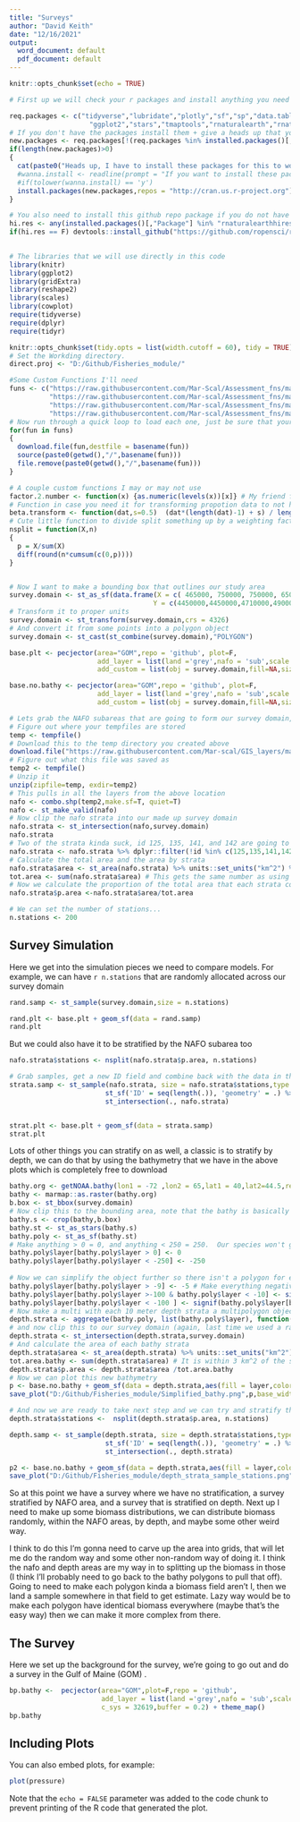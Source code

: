 ```yaml
---
title: "Surveys"
author: "David Keith"
date: "12/16/2021"
output:
  word_document: default
  pdf_document: default
---
```


```r
knitr::opts_chunk$set(echo = TRUE)

# First up we will check your r packages and install anything you need for this for you.

req.packages <- c("tidyverse","lubridate","plotly","sf","sp","data.table","units","cowplot","knitr",'concaveman','ggthemes',"nngeo","marmap",
                	"ggplot2","stars","tmaptools","rnaturalearth","rnaturalearthdata","raster","rgdal","RStoolbox","pals","ggnewscale","ggspatial",'devtools','rlist')
# If you don't have the packages install them + give a heads up that you are
new.packages <- req.packages[!(req.packages %in% installed.packages()[,"Package"])]
if(length(new.packages)>0) 
{
  cat(paste0("Heads up, I have to install these packages for this to work:", new.packages ))
  #wanna.install <- readline(prompt = "If you want to install these package(s) enter 'y': ")
  #if(tolower(wanna.install) == 'y') 
  install.packages(new.packages,repos = "http://cran.us.r-project.org") #else { stop("You didn't want to install the packages so this script does not work.")}
}

# You also need to install this github repo package if you do not have it.
hi.res <- any(installed.packages()[,"Package"] %in% "rnaturalearthhires")
if(hi.res == F) devtools::install_github("https://github.com/ropensci/rnaturalearthhires/")
  

# The libraries that we will use directly in this code
library(knitr)
library(ggplot2)
library(gridExtra)
library(reshape2)
library(scales)
library(cowplot)
require(tidyverse)
require(dplyr)
require(tidyr)

knitr::opts_chunk$set(tidy.opts = list(width.cutoff = 60), tidy = TRUE)
# Set the Workding directory.
direct.proj <- "D:/Github/Fisheries_module/"

#Some Custom Functions I'll need
funs <- c("https://raw.githubusercontent.com/Mar-Scal/Assessment_fns/master/Maps/pectinid_projector_sf.R",
          "https://raw.githubusercontent.com/Mar-scal/Assessment_fns/master/Maps/centre_of_gravity.R",
          "https://raw.githubusercontent.com/Mar-scal/Assessment_fns/master/Maps/add_alpha_function.R",
          "https://raw.githubusercontent.com/Mar-scal/Assessment_fns/master/Maps/convert_coords.R")
# Now run through a quick loop to load each one, just be sure that your working directory is read/write!
for(fun in funs) 
{
  download.file(fun,destfile = basename(fun))
  source(paste0(getwd(),"/",basename(fun)))
  file.remove(paste0(getwd(),"/",basename(fun)))
}

# A couple custom functions I may or may not use
factor.2.number <- function(x) {as.numeric(levels(x))[x]} # My friend factor.2.number
# Function in case you need it for transforming propotion data to not have 0's and 1's.  
beta.transform <- function(dat,s=0.5)  (dat*(length(dat)-1) + s) / length(dat)
# Cute little function to divide split something up by a weighting factor.
nsplit = function(X,n)
{
  p = X/sum(X)
  diff(round(n*cumsum(c(0,p))))
}


# Now I want to make a bounding box that outlines our study area
survey.domain <- st_as_sf(data.frame(X = c( 465000, 750000, 750000, 650000, 600000, 400000),
                                    Y = c(4450000,4450000,4710000,4900000,4860000,4800000),ID=1),coords = c("X","Y"),crs= 32619)
# Transform it to proper units
survey.domain <- st_transform(survey.domain,crs = 4326)
# And convert it from some points into a polygon object
survey.domain <- st_cast(st_combine(survey.domain),"POLYGON")

base.plt <- pecjector(area="GOM",repo = 'github', plot=F,
                      add_layer = list(land ='grey',nafo = 'sub',scale.bar = 'tl',bathy = c(10,'s',250)),
                      add_custom = list(obj = survey.domain,fill=NA,size=2,color='darkgreen'))

base.no.bathy <- pecjector(area="GOM",repo = 'github', plot=F,
                      add_layer = list(land ='grey',nafo = 'sub',scale.bar = 'tl'),
                      add_custom = list(obj = survey.domain,fill=NA,size=2,color='darkgreen'))

# Lets grab the NAFO subareas that are going to form our survey domain, I'll need to tweak a few of them to cut off to the south of GB
# Figure out where your tempfiles are stored
temp <- tempfile()
# Download this to the temp directory you created above
download.file("https://raw.githubusercontent.com/Mar-scal/GIS_layers/master/NAFO/Subareas.zip", temp, quiet=T)
# Figure out what this file was saved as
temp2 <- tempfile()
# Unzip it
unzip(zipfile=temp, exdir=temp2)
# This pulls in all the layers from the above location
nafo <- combo.shp(temp2,make.sf=T, quiet=T)
nafo <- st_make_valid(nafo)
# Now clip the nafo strata into our made up survey domain
nafo.strata <- st_intersection(nafo,survey.domain)
nafo.strata
# Two of the strata kinda suck, id 125, 135, 141, and 142 are going to go as they aren't unique subareas.
nafo.strata <- nafo.strata %>% dplyr::filter(!id %in% c(125,135,141,142))
# Calculate the total area and the area by strata
nafo.strata$area <- st_area(nafo.strata) %>% units::set_units("km^2") %>% as.numeric()
tot.area <- sum(nafo.strata$area) # This gets the same number as using st_area(survey.domain) so this is the total area of the survey domain
# Now we calculate the proportion of the total area that each strata covers
nafo.strata$p.area <-nafo.strata$area/tot.area
```


<!-- Here we are setting the parameters for our modelling -->

```r
# We can set the number of stations...
n.stations <- 200


```




## Survey Simulation

Here we get into the simulation pieces we need to compare models.  For example, we can have `r n.stations` that are randomly allocated across our survey domain

```r

rand.samp <- st_sample(survey.domain,size = n.stations)

rand.plt <- base.plt + geom_sf(data = rand.samp)
rand.plt
```

But we could also have it to be stratified by the NAFO subarea too


```r

nafo.strata$stations <- nsplit(nafo.strata$p.area, n.stations) 

# Grab samples, get a new ID field and combine back with the data in the nafo strata object
strata.samp <- st_sample(nafo.strata, size = nafo.strata$stations,type = 'random', exact = T) %>%
                        st_sf('ID' = seq(length(.)), 'geometry' = .) %>%
                        st_intersection(., nafo.strata)


strat.plt <- base.plt + geom_sf(data = strata.samp)
strat.plt

```


Lots of other things you can stratify on as well, a classic is to stratify by depth, we can do that by using the bathymetry that we have in the above plots
 which is completely free to download  


```r

bathy.org <- getNOAA.bathy(lon1 = -72 ,lon2 = 65,lat1 = 40,lat2=44.5,resolution =1)
bathy <- marmap::as.raster(bathy.org)
b.box <- st_bbox(survey.domain)
# Now clip this to the bounding area, note that the bathy is basically a EPSG:4326 so we need to crop it accordingly and transform our b.box to this...
bathy.s <- crop(bathy,b.box)
bathy.st <- st_as_stars(bathy.s)
bathy.poly <- st_as_sf(bathy.st)
# Make anything > 0 = 0, and anything < 250 = 250.  Our species won't go below 250 meters depth nor is it an amphibian
bathy.poly$layer[bathy.poly$layer > 0] <- 0
bathy.poly$layer[bathy.poly$layer < -250] <- -250
    
# Now we can simplify the object further so there isn't a polygon for every 1 meter difference, here we lump things into some nicer bins 
bathy.poly$layer[bathy.poly$layer > -9] <- -5 # Make everything negative but less than 10 meters 5 meters
bathy.poly$layer[bathy.poly$layer >-100 & bathy.poly$layer < -10] <- signif(bathy.poly$layer[bathy.poly$layer >-100 & bathy.poly$layer < -10],digits=1)
bathy.poly$layer[bathy.poly$layer < -100 ] <- signif(bathy.poly$layer[bathy.poly$layer < -100 ],digits=2)
# Now make a multi with each 10 meter depth strata a multipolygon object
depth.strata <- aggregate(bathy.poly, list(bathy.poly$layer), function(x) x[1])
# and now clip this to our survey domain (again, last time we used a raster bounding box to trim down, now we really clip it properly)
depth.strata <- st_intersection(depth.strata,survey.domain)
# And calculate the area of each bathy strata
depth.strata$area <- st_area(depth.strata) %>% units::set_units("km^2") %>% as.numeric()
tot.area.bathy <- sum(depth.strata$area) # It is within 3 km^2 of the survey domain, I'll take that!
depth.strata$p.area <- depth.strata$area /tot.area.bathy
# Now we can plot this new bathymetry
p <- base.no.bathy + geom_sf(data = depth.strata,aes(fill = layer,color=layer))
save_plot("D:/Github/Fisheries_module/Simplified_bathy.png",p,base_width = 10,base_height = 10)

# And now we are ready to take next step and we can try and stratify the survey by depth
depth.strata$stations <-  nsplit(depth.strata$p.area, n.stations) 

depth.samp <- st_sample(depth.strata, size = depth.strata$stations,type = 'random', exact = T) %>%
                        st_sf('ID' = seq(length(.)), 'geometry' = .) %>%
                        st_intersection(., depth.strata)

p2 <- base.no.bathy + geom_sf(data = depth.strata,aes(fill = layer,color=layer)) + geom_sf(data =depth.samp,color='white')
save_plot("D:/Github/Fisheries_module/depth_strata_sample_stations.png",p2,base_width = 10,base_height = 10)


```

So at this point we have a survey where we have no stratification, a survey stratified by NAFO area, and a survey that is stratified on depth.  Next up I need to make up some biomass distributions, we can distribute biomass randomly, within the NAFO areas, by depth, and maybe some other weird way.  

I think to do this I'm gonna need to carve up the area into grids, that will let me do the random way and some other non-random way of doing it. I think the nafo and depth areas are my way in to splitting up the biomass in those (I think I'll probably need to go back to the bathy polygons to pull that off). Going to need to make each polygon kinda a biomass field aren't I, then we land a sample somewhere in that field to get estimate.  Lazy way would be to make each polygon have identical biomass everywhere (maybe that's the easy way) then we can make it more complex from there.

## The Survey

Here we set up the background for the survey, we're going to go out and do a survey in the Gulf of Maine (GOM) .



```r
bp.bathy <-  pecjector(area="GOM",plot=F,repo = 'github',
                       add_layer = list(land ='grey',nafo = 'sub',scale.bar = 'tl',bathy = c(10,'s',200)),
                       c_sys = 32619,buffer = 0.2) + theme_map()
bp.bathy

```

## Including Plots

You can also embed plots, for example:

```r
plot(pressure)
```

Note that the `echo = FALSE` parameter was added to the code chunk to prevent printing of the R code that generated the plot.
